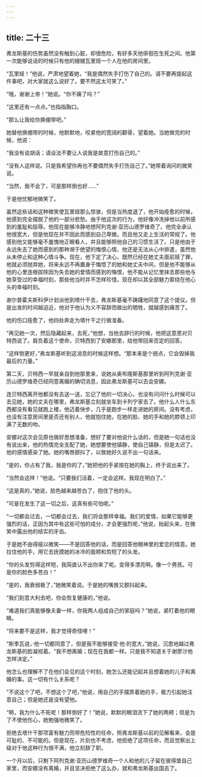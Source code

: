 ```yaml
---
---
---
```

title: 二十三
---



弗龙斯基的伤势虽然没有触到心脏，却很危险，有好多天他徘徊在生死之间。他第一次能够说话的时候只有他的嫂嫂瓦里娅一个人在他的房间里。

“瓦里娅！”他说，严肃地望着她，“我是偶然失手打伤了自己的。请不要再提起这件事吧，对大家就这么说好了。要不然这太可笑了。”

“哦，谢谢上帝！”她说。“你不痛了吗？”

“这里还有一点点。”也指指胸口。

“那么让我给你换绷带吧。”

她替他换绷带的时候，他默默地，咬紧他的宽阔的颧骨，望着她。当她做完的时候，他说：

“我没有说胡话；请设法不要让人说我是故意打伤自己的。”

“没有人这样说。只是我希望你再也不要偶然失手打伤自己了。”她带着询问的微笑说。

“当然，我不会了，可是那样倒也好……”

于是他忧郁地微笑了。

虽然这些话和这种微笑使瓦里娅那么惊骇，但是当热度退了，他开始痊愈的时候，他感到完全摆脱了他的一部分悲愁。由于他这次的行为，他好像冲洗掉他以前所感到的羞耻和屈辱。他现在能够冷静地想阿列克谢·亚历山德罗维奇了。他完全承认他很宽大，但是他现在并不因此而感到自己卑微。而且他又走上生活的常规了。他感到他又能够毫不羞愧地正眼看人，并且能够照他自己的习惯生活了。只是他由于永远失去了她而感到的那种濒于绝望的悔恨心情，他还是无法从心中排遣，虽然他从未停止和这种心情斗争。现在，他下定了决心，既然已经在她丈夫面前赎了罪，他就必须抛弃她，将来永远不再置身于悔悟了的她和她丈夫中间，但是他不能够从他的心里连根拔除因为失去她的爱情而感到的悔恨，他不能从记忆里抹去那些他与她享受过的幸福时刻，那些他当时并不怎样珍惜，现在却以其全部魅力萦绕在他心头的幸福时刻。

谢尔普霍夫斯科伊计划派他到塔什干去，弗龙斯基毫不踌躇地同意了这个提议。但是出发的时间越迫近，他对于他认为义不容辞而做出的牺牲，就越感到痛苦了。

他的伤口痊愈了，他四处奔走为塔什干之行做准备。

“再见她一次，然后隐藏起来，去死，”他想，当他去辞行的时候，他把这意思对贝特西说了。肩负着这个使命，贝特西到了安娜那里，给他带回来否定的回答。

“这样倒更好，”弗龙斯基听到这消息的时候这样想。“那本来是个弱点，它会毁掉我最后的力量。”

第二天，贝特西一早就亲自到他那里来，说她从奥布隆斯基那里听到阿列克谢·亚历山德罗维奇已经同意离婚的确切消息，因此弗龙斯基可以去会安娜。

连贝特西离开他都没有去送一送，忘记了他的一切决心，也没有问问什么时候可以去见她，她的丈夫在哪里，弗龙斯基立刻就坐车到卡列宁家去了。他什么人什么东西都没有看见就跑上楼，他迈着快步，几乎是跑步一样走进她的房间。没有考虑，也没有注意房间里是否还有别人，他就抱住她，在她的脸、她的手和她的脖颈上印满了无数的吻。

安娜对这次会见原也做好思想准备，想好了要对他说什么话的，但是她一句话也没有说出来，他的热情完全支配了她，她想要使他镇静，使自己镇静，但是太迟了。他的感情感染了她。她的嘴唇颤抖了，以致她好久说不出一句话来。

“是的，你占有了我，我是你的了，”她把他的手紧按在她的胸上，终于说出来了。

“当然会这样！”他说。“只要我们活着，一定会这样。我现在明白了。”

“这是真的，”她说，脸色越来越苍白了，抱住了他的头。

“可是在发生了这一切之后，这真有些可怕呢。”

“一切都会过去，一切都会过去，我们将会那样幸福。我们的爱情，如果它能够更强烈的话，正因为其中有这些可怕的成分，才会更强烈呢，”他说，抬起头来，在微笑中露出他的结实的牙齿。

于是她不由得报以微笑——不是回答他的话，而是回答他眼神里的爱恋的情意。她拉住他的手，用它去抚摸她的冰冷的面颊和剪短了的头发。

“你的头发剪得这样短，我简直认不出你来了呢。变得多漂亮啊。像一个男孩。可是你的脸色多苍白！”

“是的，我衰弱极了，”她微笑着说。于是她的嘴唇又颤抖起来。

“我们到意大利去吧，你会恢复健康的，”他说。

“难道我们真能够像夫妻一样，你我两人组成自己的家庭吗？”她说，紧盯着他的眼睛。

“将来要不是这样，我才觉得奇怪哩！”

“斯季瓦说，·他一切都同意了，但是我不能够接受·他·的宽大，”她说，沉思地越过弗龙斯基的脸凝视着。“我不想离婚；现在在我都一样。只是我不知道关于谢廖沙他怎样决定。”

他怎么也理解不了在他们会见的这个时刻，她怎么还能记起并且想着她的儿子和离婚的事。这一切有什么关系呢？

“不说这个了吧，不想这个了吧，”他说，用自己的手摆弄着她的手，极力引起她注意自己；但是她还是没有望他。

“啊，我为什么不死呢！那样倒好了！”她说，默默的眼泪流下了她的两颊；但是为了不使他伤心，她勉强地微笑了。

拒绝去塔什干那项富有魅力而带危险性的任命，照弗龙斯基以前的见解看来，会是可耻的、不可能的。但是现在，片刻也不考虑，他拒绝了这项任命，而且觉察出上级对于他这种行为很不满，他立刻辞了职。

一个月以后，只剩下阿列克谢·亚历山德罗维奇一个人和他的儿子留在彼得堡自己家里，而安娜没有离婚，并且坚决拒绝了这么办，就和弗龙斯基出国去了。